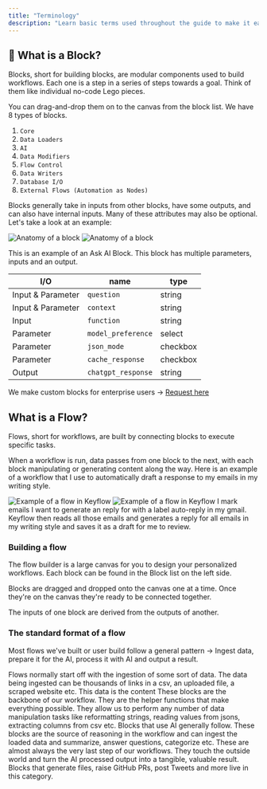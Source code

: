 ```yaml
---
title: "Terminology"
description: "Learn basic terms used throughout the guide to make it easier to use Keyflow"
---
```


## 🧱 What is a Block?

Blocks, short for building blocks, are modular components used to build workflows. Each one is a step in a series of steps towards a goal. Think of them like individual no-code Lego pieces.

You can drag-and-drop them on to the canvas from the block list. We have 8 types of blocks.

1. `Core`
2. `Data Loaders`
3. `AI`
4. `Data Modifiers`
5. `Flow Control`
6. `Data Writers`
7. `Database I/O`
8. `External Flows (Automation as Nodes)`

Blocks generally take in inputs from other blocks, have some outputs, and can also have internal inputs. Many of these attributes may also be optional. Let's take a look at an example:

<Frame>
  <img
    className="block dark:hidden"
    src="/images/terminology/what-is-block-light.png"
    alt="Anatomy of a block"
  />
  <img
    className="hidden dark:block"
    src="/images/terminology/what-is-block-dark.png"
    alt="Anatomy of a block"
  />
</Frame>

This is an example of an Ask AI Block. This block has multiple parameters, inputs and an output.

| I/O               | name               | type     |
| ----------------- | ------------------ | -------- |
| Input & Parameter | `question`         | string   |
| Input & Parameter | `context`          | string   |
| Input             | `function`         | string   |
| Parameter         | `model_preference` | select   |
| Parameter         | `json_mode`        | checkbox |
| Parameter         | `cache_response`   | checkbox |
| Output            | `chatgpt_response` | string   |

<Tip>

We make custom blocks for enterprise users → [Request here](https://cal.com/keyflow/request-custom-automations)

</Tip>

## What is a Flow?

Flows, short for workflows, are built by connecting blocks to execute specific tasks.

When a workflow is run, data passes from one block to the next, with each block manipulating or generating content along the way. Here is an example of a workflow that I use to automatically draft a response to my emails in my writing style.

<Frame>
  <img
    className="block dark:hidden"
    src="/images/terminology/what-is-flow-light.png"
    alt="Example of a flow in Keyflow"
  />
  <img
    className="hidden dark:block"
    src="/images/terminology/what-is-flow-dark.png"
    alt="Example of a flow in Keyflow"
  />
</Frame>

<Info>
  I mark emails I want to generate an reply for with a label auto-reply in my
  gmail. Keyflow then reads all those emails and generates a reply for all
  emails in my writing style and saves it as a draft for me to review.
</Info>

### Building a flow

The flow builder is a large canvas for you to design your personalized workflows. Each block can be found in the Block list on the left side.

Blocks are dragged and dropped onto the canvas one at a time. Once they're on the canvas they're ready to be connected together.

The inputs of one block are derived from the outputs of another.

### The standard format of a flow

Most flows we've built or user build follow a general pattern -> Ingest data, prepare it for the AI, process it with AI and output a result.

<Steps>
  <Step title="Data Loaders">
    Flows normally start off with the ingestion of some sort of data. The data
    being ingested can be thousands of links in a csv, an uploaded file, a
    scraped website etc. This data is the content
  </Step>
  <Step title="Data Modifiers">
    These blocks are the backbone of our workflow. They are the helper functions
    that make everything possible. They allow us to perform any number of data
    manipulation tasks like reformatting strings, reading values from jsons,
    extracting columns from csv etc.
  </Step>
  <Step title="Using AI">
    Blocks that use AI generally follow. These blocks are the source of
    reasoning in the workflow and can ingest the loaded data and summarize,
    answer questions, categorize etc.
  </Step>
  <Step title="Data Writers">
    These are almost always the very last step of our workflows. They touch the
    outside world and turn the AI processed output into a tangible, valuable
    result. Blocks that generate files, raise GitHub PRs, post Tweets and more
    live in this category.
  </Step>
</Steps>
